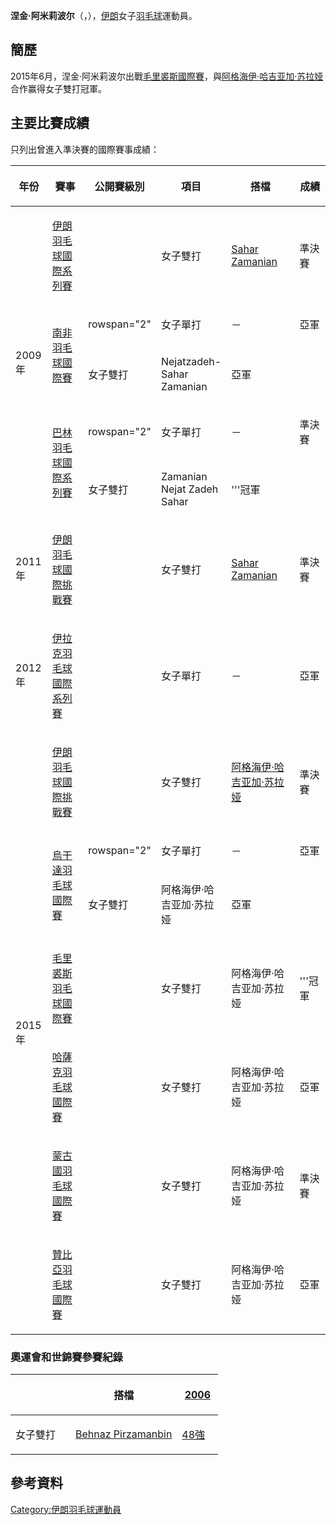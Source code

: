 {{noteTA|G1=Badminton}}
{{Infobox 羽球選手
| playername              = 涅金·阿米莉波尔<br/>{{lang|en|Negin Amiripour}}
| image                   = 
| size                    = 
| caption                 = 
| birth_name              = 
| date_of_birth           = {{birth_date_and_age|1985|8|26}}
| place_of_birth          = 
| height                  = 
| weight                  = 
| event                   = 女子單打、女子雙打
| country                 = {{IRI}}
| years_active            = 
| handedness              = 
| coach                   = 
| highest_ranking         = 第60位（女雙-[[阿格海伊·哈吉亚加·苏拉娅|苏拉娅]]）
| date_of_highest_ranking = 2015年12月3日<ref name="ranking">[http://bwfcontent.tournamentsoftware.com/ranking/player.aspx?id=10378&player=113506 BWF World Ranking - Ranking of Negin AMIRIPOUR (52180)]{{en}}</ref>
| current_ranking         = 第147位（女單）<br/>第64位（女雙-[[阿格海伊·哈吉亚加·苏拉娅|苏拉娅]]）
| date_of_current_ranking = 2015年12月23日<ref>[http://bwfcontent.tournamentsoftware.com/ranking/category.aspx?id=10378&category=473 BWF World Ranking - BWF世界排名榜 (12/23/2015) - Women's singles] {{Wayback|url=http://bwfcontent.tournamentsoftware.com/ranking/category.aspx?id=10378&category=473 |date=20190713195955 }}{{en}}</ref><ref>[http://bwfcontent.tournamentsoftware.com/ranking/category.aspx?id=10378&category=475 BWF World Ranking - BWF世界排名榜 (12/23/2015) - Women's doubles]{{en}}</ref>
| played                  = 42勝–44負（女單）<br/>50勝–35負（女雙）
| titles                  = 
| bwf_profile             = 8D809A86-8B3C-4569-A6E2-901ADC24CB4A
| bwf_id                  = 52180
| updated                 = 2015年12月30日
}}
{{MedalTableTop}}
{{MedalSport | 女子[[羽毛球|羽毛球]]}}
{{MedalCountry | {{IRI}}}}
{{MedalBottom}}
'''涅金·阿米莉波尔'''（{{lang|en|'''Negin Amiripour'''}}，{{bd|1985年|8月26日||}}），[[伊朗|伊朗]]女子[[羽毛球|羽毛球]]運動員。

==簡歷==
2015年6月，涅金·阿米莉波尔出戰[[2015年毛里裘斯羽毛球國際賽|毛里裘斯國際賽]]，與[[阿格海伊·哈吉亚加·苏拉娅|阿格海伊·哈吉亚加·苏拉娅]]合作赢得女子雙打冠軍。

==主要比賽成績==
只列出曾進入準決賽的國際賽事成績：
{| class=wikitable style="text-align:center; font-size:small;" 
!width="50"|年份
!width="180"|賽事
!width="80"|公開賽級別
!width="60"|項目
!width="200"|搭檔
!width="50"|成績
|-
!rowspan="5"|2009年
|[[2009年伊朗羽毛球國際系列賽|伊朗羽毛球國際系列賽]]
|{{BWFIS}}
|女子雙打
|[[Sahar_Zamanian|Sahar Zamanian]]
|bgcolor="#b8860b"|準決賽
|-
|rowspan="2"|[[2009年南非羽毛球國際賽|南非羽毛球國際賽]]
|rowspan="2" {{BWFIS}}
|女子單打
|－
|bgcolor="silver"|亞軍
|-
|女子雙打
|Nejatzadeh-Sahar Zamanian
|bgcolor="silver"|亞軍
|-
|rowspan="2"|[[2009年巴林羽毛球國際系列賽|巴林羽毛球國際系列賽]]
|rowspan="2" {{BWFIS}}
|女子單打
|－
|bgcolor="#b8860b"|準決賽
|-
|女子雙打
|Zamanian Nejat Zadeh Sahar
|bgcolor="gold"|'''冠軍
|-
!rowspan="1"|2011年
|[[2011年伊朗羽毛球國際挑戰賽|伊朗羽毛球國際挑戰賽]]
|{{BWFIC}}
|女子雙打
|[[Sahar_Zamanian|Sahar Zamanian]]
|bgcolor="#b8860b"|準決賽
|-
!rowspan="1"|2012年
|[[2012年伊拉克羽毛球國際系列賽|伊拉克羽毛球國際系列賽]]
|{{BWFIS}}
|女子單打
|－
|bgcolor="silver"|亞軍
|-
!rowspan="7"|2015年
|[[2015年伊朗羽毛球國際挑戰賽|伊朗羽毛球國際挑戰賽]]
|{{BWFIC}}
|女子雙打
|[[阿格海伊·哈吉亚加·苏拉娅|阿格海伊·哈吉亚加·苏拉娅]]
|bgcolor="#b8860b"|準決賽
|-
|rowspan="2"|[[2015年烏干達羽毛球國際賽|烏干達羽毛球國際賽]]
|rowspan="2" {{BWFIS}}
|女子單打
|－
|bgcolor="silver"|亞軍
|-
|女子雙打
|阿格海伊·哈吉亚加·苏拉娅
|bgcolor="silver"|亞軍
|-
|[[2015年毛里裘斯羽毛球國際賽|毛里裘斯羽毛球國際賽]]
|{{BWFIS}}
|女子雙打
|阿格海伊·哈吉亚加·苏拉娅
|bgcolor="gold"|'''冠軍
|-
|[[2015年哈薩克羽毛球國際賽|哈薩克羽毛球國際賽]]
|{{BWFIS}}
|女子雙打
|阿格海伊·哈吉亚加·苏拉娅
|bgcolor="silver"|亞軍
|-
|[[2015年蒙古國羽毛球國際賽|蒙古國羽毛球國際賽]]
|{{BWFIS}}
|女子雙打
|阿格海伊·哈吉亚加·苏拉娅
|bgcolor="#b8860b"|準決賽
|-
|[[2015年贊比亞羽毛球國際賽|贊比亞羽毛球國際賽]]
|{{BWFIS}}
|女子雙打
|阿格海伊·哈吉亚加·苏拉娅
|bgcolor="silver"|亞軍
|}
{{BWF賽事級別索引}}

===奧運會和世錦賽參賽紀錄===
{| class=wikitable style="text-align:center; font-size:small;" 
!
!搭檔
!width="50"|[[2006年世界羽毛球錦標賽|2006]]
|-
!width="80"|女子雙打
|align="left"|[[Behnaz_Pirzamanbin|Behnaz Pirzamanbin]]
|[[2006年世界羽毛球錦標賽女子雙打項目|48強]]
|}

==參考資料==
{{Reflist}}

{{DEFAULTSORT:Amiripour, Negin}}
[[Category:伊朗羽毛球運動員|Category:伊朗羽毛球運動員]]